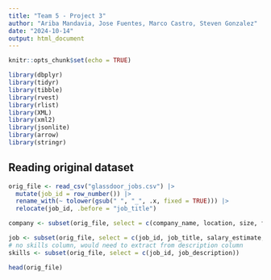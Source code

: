 ```yaml
---
title: "Team 5 - Project 3"
author: "Ariba Mandavia, Jose Fuentes, Marco Castro, Steven Gonzalez"
date: "2024-10-14"
output: html_document
---
```

  
```r
knitr::opts_chunk$set(echo = TRUE)

library(dbplyr)
library(tidyr)
library(tibble)
library(rvest)
library(rlist)
library(XML)
library(xml2)
library(jsonlite)
library(arrow)
library(stringr)
```

## Reading original dataset

```r

orig_file <- read_csv("glassdoor_jobs.csv") |>
  mutate(job_id = row_number()) |>
  rename_with(~ tolower(gsub(" ", "_", .x, fixed = TRUE))) |>
  relocate(job_id, .before = "job_title") 

company <- subset(orig_file, select = c(company_name, location, size, founded, type_of_ownership, industry, sector, revenue))

job <- subset(orig_file, select = c(job_id, job_title, salary_estimate, job_description))
# no skills column, would need to extract from description column
skills <- subset(orig_file, select = c(job_id, job_description))

head(orig_file)
  
```


